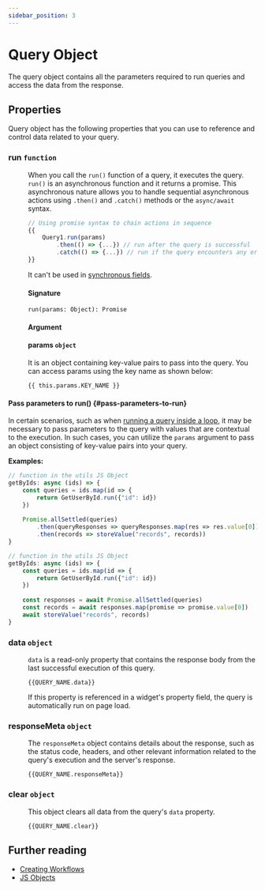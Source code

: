 ```yaml
---
sidebar_position: 3
---
```


# Query Object

The query object contains all the parameters required to run queries and access the data from the response.


## Properties

Query object has the following properties that you can use to reference and control data related to your query.

### run `function`

<dd>

When you call the `run()` function of a query, it executes the query. `run()` is an asynchronous function and it returns a promise. This asynchronous nature allows you to handle sequential asynchronous actions using `.then()` and `.catch()` methods or the `async/await` syntax.



```javascript
// Using promise syntax to chain actions in sequence
{{
    Query1.run(params)
        .then(() => {...}) // run after the query is successful
        .catch(() => {...}) // run if the query encounters any errors
}}
```
It can't be used in [synchronous fields](/core-concepts/writing-code/workflows#display-data-from-async-js-function).

#### Signature

<dd>

```
run(params: Object): Promise
```

#### Argument

#### params `object`

<dd>

It is an object containing key-value pairs to pass into the query. You can access params using the key name as shown below:

```
{{ this.params.KEY_NAME }}
```
</dd>
</dd>

#### Pass parameters to run() {#pass-parameters-to-run}

In certain scenarios, such as when [running a query inside a loop](/connect-data/how-to-guides/how-to-pass-params-to-an-api), it may be necessary to pass parameters to the query with values that are contextual to the execution. In such cases, you can utilize the `params` argument to pass an object consisting of key-value pairs into your query.

**Examples:**

<!-- You cannot indent these MDX tags or their content. It breaks the page. -->
<Tabs queryString="current-run-style">
<TabItem label="Promise chains" value="promise-chains">

```javascript
// function in the utils JS Object
getByIds: async (ids) => {
    const queries = ids.map(id => {
        return GetUserById.run({"id": id})
    })
    
    Promise.allSettled(queries)
        .then(queryResponses => queryResponses.map(res => res.value[0]))
        .then(records => storeValue("records", records))
}
```

</TabItem>
<TabItem label="async/await" value="async-await">

```javascript
// function in the utils JS Object
getByIds: async (ids) => {
    const queries = ids.map(id => {
        return GetUserById.run({"id": id})
    })
    
    const responses = await Promise.allSettled(queries)
    const records = await responses.map(promise => promise.value[0])
    await storeValue("records", records)
}
```

</TabItem>
</Tabs>

</dd>

### data `object`

<dd>

`data` is a read-only property that contains the response body from the last successful execution of this query. 

```
{{QUERY_NAME.data}}
```
If this property is referenced in a widget's property field, the query is automatically run on page load.

</dd>

### responseMeta `object`

<dd>

The `responseMeta` object contains details about the response, such as the status code, headers, and other relevant information related to the query's execution and the server's response.

```
{{QUERY_NAME.responseMeta}}
```

</dd>

### clear `object`

<dd>

This object clears all data from the query's `data` property.

``` 
{{QUERY_NAME.clear}}
```

</dd>


## Further reading

- [Creating Workflows](/core-concepts/writing-code/workflows#complex-workflows)
- [JS Objects](/core-concepts/writing-code/javascript-editor-beta)